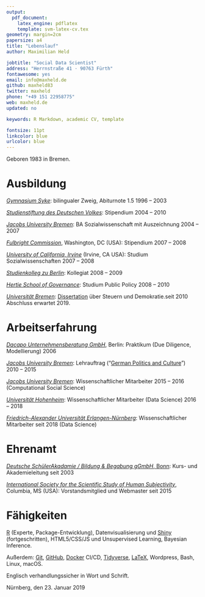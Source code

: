 ```yaml
---
output: 
  pdf_document:
    latex_engine: pdflatex
    template: svm-latex-cv.tex
geometry: margin=2cm
papersize: a4
title: "Lebenslauf"
author: Maximilian Held

jobtitle: "Social Data Scientist"
address: "Herrnstraße 41 · 90763 Fürth"
fontawesome: yes
email: info@maxheld.de
github: maxheld83
twitter: maxheld
phone: "+49 151 22958775"
web: maxheld.de
updated: no

keywords: R Markdown, academic CV, template

fontsize: 11pt
linkcolor: blue
urlcolor: blue
---
```


Geboren 1983 in Bremen.


# Ausbildung

[*Gymnasium Syke*](http://gymnasium-syke.de): bilingualer Zweig, Abiturnote 1.5 \hfill 1996 -- 2003

[*Studienstiftung des Deutschen Volkes*](https://www.studienstiftung.de/): Stipendium \hfill 2004 -- 2010

[*Jacobs University Bremen*](https://www.jacobs-university.de): BA Sozialwissenschaft mit Auszeichnung \hfill 2004 -- 2007

[*Fulbright Commission*](https://eca.state.gov/fulbright), Washington, DC (USA): Stipendium \hfill 2007 -- 2008

[*University of California, Irvine*](https://www.uci.edu) (Irvine, CA USA): Studium Sozialwissenschaften \hfill 2007 -- 2008

[*Studienkolleg zu Berlin*](http://studienkolleg-zu-berlin.de): Kollegiat \hfill 2008 -- 2009

[*Hertie School of Governance*](https://www.hertie-school.org):  Studium Public Policy \hfill 2008 -- 2010

[*Universität Bremen*](https://www.bigsss-bremen.de): [Dissertation](https://www.maxheld.de/schumpermas) über Steuern und Demokratie.\hfill seit 2010 
\newline Abschluss erwartet 2019. 


# Arbeitserfahrung

[*Dacapo Unternehmensberatung GmbH*](http://dacapo2.com/), Berlin: Praktikum (Due Diligence, Modellierung) \hfill 2006

[*Jacobs University Bremen*](https://www.jacobs-university.de): Lehrauftrag ("[German Politics and Culture](http://www.maxheld.de/gpc/)") \hfill 2010 -- 2015

<!-- [*Universität Hamburg*](https://www.uni-hamburg.de): Lehrauftrag ("[Progressive Taxation and Deliberative Democracy](https://www.maxheld.de/give-n-take/)") \hfill 2014 -->

[*Jacobs University Bremen*](https://www.jacobs-university.de): Wissenschaftlicher Mitarbeiter \hfill 2015 -- 2016
\newline (Computational Social Science)

[*Universität Hohenheim*](https://www.uni-hohenheim.de): Wissenschaftlicher Mitarbeiter (Data Science) \hfill 2016 -- 2018

[*Friedrich-Alexander Universität Erlangen-Nürnberg*](https://www.fau.de): Wissenschaftlicher Mitarbeiter \hfill seit 2018
\newline
(Data Science)


# Ehrenamt

[*Deutsche SchülerAkadamie / Bildung & Begabung gGmbH*, Bonn](https://www.deutsche-schuelerakademie.de):\newline
Kurs- und Akademieleitung \hfill seit 2003

[*International Society for the Scientific Study of Human Subjectivity* ](https://qmethod.org), Columbia, MS (USA):\newline
Vorstandsmitglied und Webmaster \hfill seit 2015


# Fähigkeiten

[R](http://r-project.org) (Experte, Package-Entwicklung), Datenvisualisierung und [Shiny](http://shiny.rstudio.com) (fortgeschritten), HTML5/CSS/JS und Unsupervised Learning, Bayesian Inference.

Außerdem: [Git](https://git-scm.com), [GitHub](https://github.com), [Docker](https://www.docker.com) CI/CD, [Tidyverse](https://www.tidyverse.org), [LaTeX](http://latex-project.org), Wordpress, Bash, Linux, macOS.

Englisch verhandlungssicher in Wort und Schrift.

\vspace*{5mm}

Nürnberg, den 23. Januar 2019

